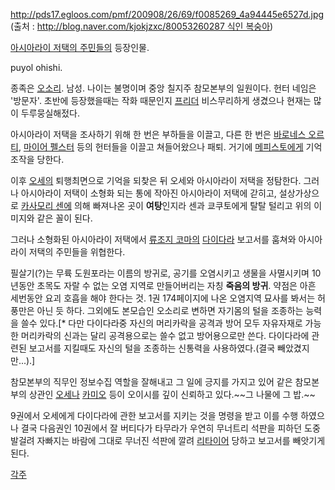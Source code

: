 http://pds17.egloos.com/pmf/200908/26/69/f0085269_4a94445e6527d.jpg
(출처 : [[http://blog.naver.com/kjokjzxc/80053260287 식인 복숭아]])

[[아시아라이 저택의 주민들]]의 등장인물.

puyol ohishi.

종족은 [[오소리]]. 남성. 나이는 불명이며 중앙 칠지주 참모본부의 일원이다. 헌터 네임은 '방문자'. 초반에 등장했을때는 작화 때문인지 [[프리더]] 비스무리하게 생겼으나 현재는 많이 두루뭉실해젔다.

아시아라이 저택을 조사하기 위해 한 번은 부하들을 이끌고, 다른 한 번은 [[바로네스 오르티]], [[마이어 펠스터]] 등의 헌터들을 이끌고 쳐들어왔으나 패퇴. 거기에 [[메피스토]]에게 기억 조작을 당한다.

이후 [[오세]]의 퇴행최면으로 기억을 되찾은 뒤 오세와 아시아라이 저택을 정탐한다.
그러나 아시아라이 저택이 소형화 되는 통에 작아진 아시아라이 저택에 갇히고, 설상가상으로 [[카사모리 센]]에 의해 빠져나온 곳이 '''여탕'''인지라 센과 쿄쿠토에게 탈탈 털리고 위의 이미지와 같은 꼴이 된다.

그러나 소형화된 아시아라이 저택에서 [[류조지 코마]]의 [[다이다라]] 보고서를 훔쳐와 아시아라이 저택의 주민들을 위협한다.

필살기(?)는 무륙 도원포라는 이름의 방귀로, 공기를 오염시키고 생물을 사멸시키며 10년동안 초목도 자랄 수 없는 오염 지역로 만들어버리는 자칭 '''죽음의 방귀'''. 약점은 아흔 세번동안 요괴 호흡을 해야 한다는 것. 1권 174페이지에 나온 오염지역 묘사를 봐서는 허풍만은 아닌 듯 하다. 그외에도 본모습인 오소리로 변하면 자기몸의 털을 조종하는 능력을 쓸수 있다.[* 다만 다이다라중 자신의 머리카락을 공격과 방어 모두 자유자재로 가능한 머리카락의 신과는 달리 공격용으로는 쓸수 없고 방어용으로만 쓴다. 다이다라에 관련된 보고서를 지킬때도 자신의 털을 조종하는 신통력을 사용하였다.(결국 빼았겼지만...).]

참모본부의 직무인 정보수집 역할을 잘해내고 그 일에 긍지를 가지고 있어 같은 참모본부의 상관인 [[오세]]나 [[카미오]] 등이 오이시를 깊이 신뢰하고 있다.~~그 나물에 그 밥.~~

9권에서 오세에게 다이다라에 관한 보고서를 지키는 것을 명령을 받고 이를 수행 하였으나 결국 다음권인 10권에서 잘 버티다가 타무라가 우연히 무너트리 석판을 피하던 도중 발걸려 자빠지는 바람에 그대로 무너진 석판에 깔려 [[리타이어]] 당하고 보고서를 빼앗기게 된다. 

[[각주]]
